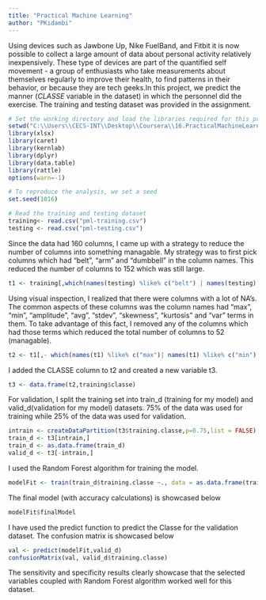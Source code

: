 ```yaml
---
title: "Practical Machine Learning"
author: "PKidambi"
---
```


Using devices such as Jawbone Up, Nike FuelBand, and Fitbit it is now possible to collect a large amount of data about personal activity relatively inexpensively. These type of devices are part of the quantified self movement - a group of enthusiasts who take measurements about themselves regularly to improve their health, to find patterns in their behavior, or because they are tech geeks.In this project, we predict the manner (*CLASSE* variable in the dataset) in which the personnel did the exercise. The training and testing dataset was provided in the assignment. 

```r
# Set the working directory and load the libraries required for this project
setwd("C:\\Users\\CECS-INT\\Desktop\\Coursera\\16.PracticalMachineLearning\\Project\\")
library(xlsx)
library(caret)
library(kernlab)
library(dplyr)
library(data.table)
library(rattle)
options(warn=-1)
```


```r
# To reproduce the analysis, we set a seed
set.seed(1016)
```


```r
# Read the training and testing dataset
training<- read.csv("pml-training.csv")
testing <- read.csv("pml-testing.csv")

```

Since the data had 160 columns, I came up with a strategy to reduce the number of columns into something managable. My strategy was to first pick columns which had "belt", "arm" and "dumbbell" in the column names. This reduced the number of columns to 152 which was still large.  

```r
t1 <- training[,which(names(testing) %like% c("belt") | names(testing) %like% c("arm")| names(testing) %like% c("dumbbell"))]

```

Using visual inspection, I realized that there were columns with a lot of NA's. The common aspects of these columns was the column names had "max", "min", "amplitude", "avg", "stdev", "skewness", "kurtosis" and "var" terms in them. To take advantage of this fact, I removed any of the columns which had those terms which reduced the total number of columns to 52 (managable). 

```r
t2 <- t1[,- which(names(t1) %like% c("max")| names(t1) %like% c("min")| names(t1) %like% c("amplitude")| names(t1) %like% c("var")| names(t1) %like% c("avg")| names(t1) %like% c("stdev")| names(t1) %like% c("skewness")| names(t1) %like% c("kurtosis")| names(t1) %like% c("stddev"))] 
```

I added the CLASSE column to t2 and created a new variable t3. 

```r
t3 <- data.frame(t2,training$classe)
```

For validation, I split the training set into train_d (training for my model) and valid_d(validation for my model) datasets. 75% of the data was used for training while 25% of the data was used for validation. 
```r
intrain <- createDataPartition(t3$training.classe,p=0.75,list = FALSE)
train_d <- t3[intrain,]
train_d <- as.data.frame(train_d)
valid_d <- t3[-intrain,]
```

I used the Random Forest algorithm for training the model. 
```r
modelFit <- train(train_d$training.classe ~., data = as.data.frame(train_d), method = "rf" )

```
The final model (with accuracy calculations) is showcased below
```r
modelFit$finalModel
```

I have used the predict function to predict the Classe for the validation dataset. The confusion matrix is showcased below

```r
val <- predict(modelFit,valid_d)
confusionMatrix(val, valid_d$training.classe)
```

The sensitivity and specificity results clearly showcase that the selected variables coupled with Random Forest algorithm worked well for this dataset. 
